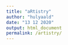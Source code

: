 ```yaml
---
title: "aRtistry"
author: "hulyaald"
date: "13 12 2020"
output: html_document
permalink: /artistry/
---
```



